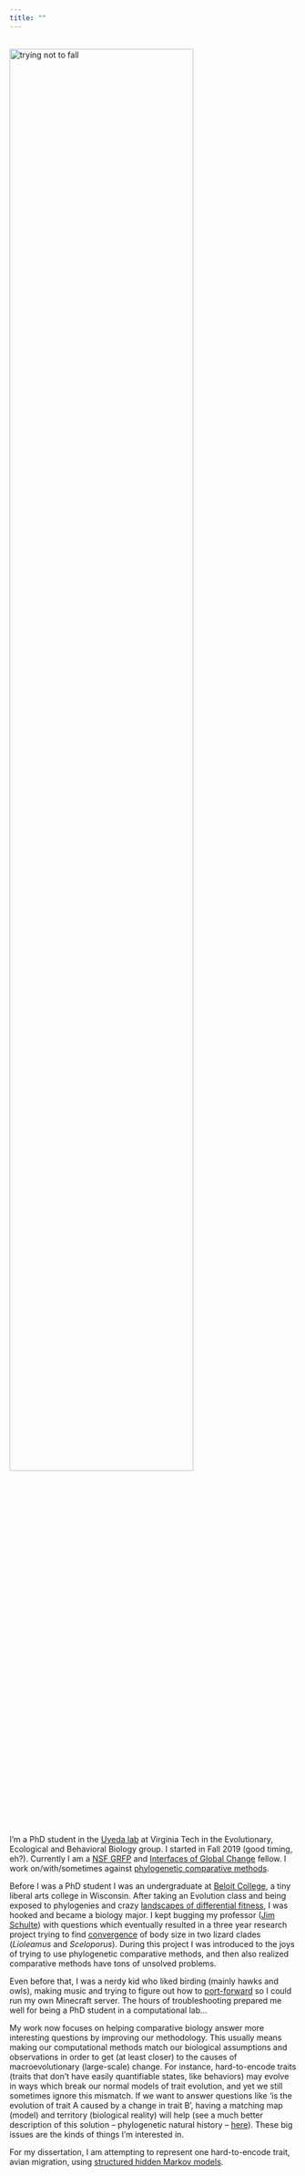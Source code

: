 ```yaml
---
title: ""
---
```

<br>
![trying not to fall](smiley.jpg){width=80%}

I'm a PhD student in the [Uyeda lab](https://www.uyedalab.com/people.html) at Virginia Tech in the Evolutionary, Ecological and Behavioral Biology group. I started in Fall 2019 (good timing, eh?). Currently I am a [NSF GRFP](https://www.nsfgrfp.org/) and [Interfaces of Global Change](https://www.globalchange.vt.edu/igc/) fellow. I work on/with/sometimes against [phylogenetic comparative methods](https://en.wikipedia.org/wiki/Phylogenetic_comparative_methods). 

Before I was a PhD student I was an undergraduate at [Beloit College](https://en.wikipedia.org/wiki/Beloit_College), a tiny liberal arts college in Wisconsin. After taking an Evolution class and being exposed to phylogenies and crazy [landscapes of differential fitness](https://en.wikipedia.org/wiki/Fitness_landscape), I was hooked and became a biology major. I kept bugging my professor ([Jim Schulte](https://scholar.google.com/citations?user=qvHv7NwAAAAJ&hl=en&oi=sra)) with questions which eventually resulted in a three year research project trying to find [convergence](https://peabody.yale.edu/exhibits/tree-of-life/convergent-evolution-recurrence-form) of body size in two lizard clades (*Lioleamus* and *Sceloporus*). During this project I was introduced to the joys of trying to use phylogenetic comparative methods, and then also realized comparative methods have tons of unsolved problems.

Even before that, I was a nerdy kid who liked birding (mainly hawks and owls), making music and trying to figure out how to [port-forward](https://en.wikipedia.org/wiki/Port_forwarding) so I could run my own Minecraft server. The hours of troubleshooting prepared me well for being a PhD student in a computational lab...

My work now focuses on helping comparative biology answer more interesting questions by improving our methodology. This usually means making our computational methods match our biological assumptions and observations in order to get (at least closer) to the causes of macroevolutionary (large-scale) change. For instance, hard-to-encode traits (traits that don't have easily quantifiable states, like behaviors) may evolve in ways which break our normal models of trait evolution, and yet we still sometimes ignore this mismatch. If we want to answer questions like 'is the evolution of trait A caused by a change in trait B', having a matching map (model) and territory (biological reality) will help (see a much better description of this solution -- phylogenetic natural history -- [here](https://academic.oup.com/sysbio/article/67/6/1091/4985805)). These big issues are the kinds of things I'm interested in. 

For my dissertation, I am attempting to represent one hard-to-encode trait, avian migration, using [structured hidden Markov models](research.html). 

<br>
